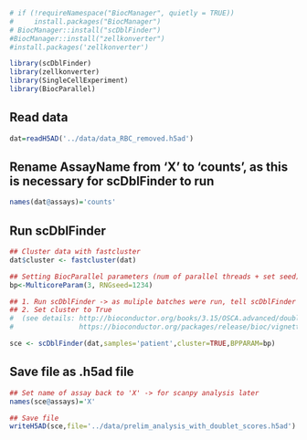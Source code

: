 

```r
# if (!requireNamespace("BiocManager", quietly = TRUE))
#     install.packages("BiocManager")
# BiocManager::install("scDblFinder")
#BiocManager::install("zellkonverter")
#install.packages('zellkonverter')
```

```r
library(scDblFinder)
library(zellkonverter)
library(SingleCellExperiment)
library(BiocParallel)
```
## Read data
```r
dat=readH5AD('../data/data_RBC_removed.h5ad')
```

## Rename AssayName from 'X' to 'counts', as this is necessary for scDblFinder to run
```r
names(dat@assays)='counts'
```

## Run scDblFinder

```r
## Cluster data with fastcluster 
dat$cluster <- fastcluster(dat)

## Setting BiocParallel parameters (num of parallel threads + set seed)
bp<-MulticoreParam(3, RNGseed=1234)

## 1. Run scDblFinder -> as muliple batches were run, tell scDblFinder which samples were in one batch
## 2. Set cluster to True 
#  (see details: http://bioconductor.org/books/3.15/OSCA.advanced/doublet-detection.html
#                https://bioconductor.org/packages/release/bioc/vignettes/scDblFinder/inst/doc/scDblFinder.html)

sce <- scDblFinder(dat,samples='patient',cluster=TRUE,BPPARAM=bp)
```

## Save file as .h5ad file
```r

## Set name of assay back to 'X' -> for scanpy analysis later
names(sce@assays)='X'

## Save file
writeH5AD(sce,file='../data/prelim_analysis_with_doublet_scores.h5ad')
```

